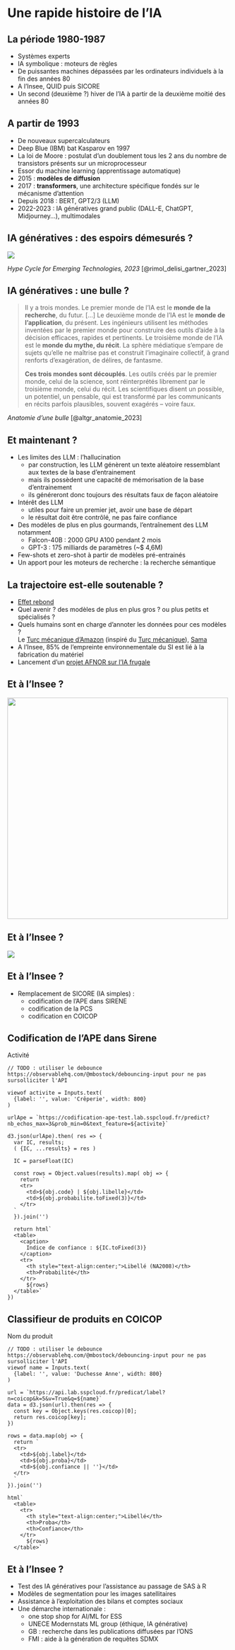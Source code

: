
# Une rapide histoire de l'IA


## La période 1980-1987

- Systèmes experts
- IA symbolique : moteurs de règles
- De puissantes machines dépassées par les ordinateurs individuels à la fin des années 80
- A l'Insee, QUID puis SICORE
- Un second (deuxième ?) hiver de l'IA à partir de la deuxième moitié des années 80

## A partir de 1993 {.smaller}

- De nouveaux supercalculateurs
- Deep Blue (IBM) bat Kasparov en 1997
- La loi de Moore : postulat d'un doublement tous les 2 ans du nombre de transistors présents sur un microprocesseur
- Essor du machine learning (apprentissage automatique)
- 2015 : **modèles de diffusion**
- 2017 : **transformers**, une architecture spécifique fondés sur le mécanisme d'attention
- Depuis 2018 : BERT, GPT2/3 (LLM)
- 2022-2023 : IA génératives grand public (DALL-E, ChatGPT, Midjourney...), multimodales

## IA génératives : des espoirs démesurés ?

::: {#fig-hype}
![](_histoire/img/2023-hype-cycle.png)

_Hype Cycle for Emerging Technologies, 2023_ [@rimol_delisi_gartner_2023]
:::

## IA génératives : une bulle ? {.smaller}

> Il y a trois mondes. Le premier monde de l’IA est le **monde de la recherche**, du futur. [...] Le deuxième monde de l’IA est le **monde de l’application**, du présent. Les ingénieurs utilisent les méthodes inventées par le premier monde pour construire des outils d’aide à la décision efficaces, rapides et pertinents. Le troisième monde de l’IA est le **monde du mythe, du récit**. La sphère médiatique s’empare de sujets qu’elle ne maîtrise pas et construit l’imaginaire collectif, à grand renforts d’exagération, de délires, de fantasme.
> 
> **Ces trois mondes sont découplés**. Les outils créés par le premier monde, celui de la science, sont réinterprétés librement par le troisième monde, celui du récit. Les scientifiques disent un possible, un potentiel, un pensable, qui est transformé par les communicants en récits parfois plausibles, souvent exagérés -- voire faux.

_Anatomie d'une bulle_ [@altgr_anatomie_2023]

## Et maintenant ? {.smaller}

- Les limites des LLM : l'hallucination 
  * par construction, les LLM génèrent un texte aléatoire ressemblant aux textes de la base d'entrainement
  * mais ils possèdent une capacité de mémorisation de la base d'entrainement
  * ils généreront donc toujours des résultats faux de façon aléatoire
- Intérêt des LLM
  * utiles pour faire un premier jet, avoir une base de départ
  * le résultat doit être contrôlé, ne pas faire confiance
- Des modèles de plus en plus gourmands, l'entraînement des LLM notamment
  * Falcon-40B : 2000 GPU A100 pendant 2 mois
  * GPT-3 : 175 milliards de paramètres (~$ 4,6M)
- Few-shots et zero-shot à partir de modèles pré-entrainés
- Un apport pour les moteurs de recherche : la recherche sémantique

## La trajectoire est-elle soutenable ?

- [Effet rebond](https://fr.wikipedia.org/wiki/Effet_rebond_(%C3%A9conomie))
- Quel avenir ? des modèles de plus en plus gros ? ou plus petits et spécialisés ?
- Quels humains sont en charge d’annoter les données pour ces modèles ?  
  Le [Turc mécanique d'Amazon](https://www.mturk.com/) (inspiré du [Turc mécanique](https://fr.wikipedia.org/wiki/Turc_m%C3%A9canique)), [Sama](https://time.com/6247678/openai-chatgpt-kenya-workers/)
- A l’Insee, 85% de l’empreinte environnementale du SI est lié à la fabrication du matériel
- Lancement d'un [projet AFNOR sur l'IA frugale](https://normalisation.afnor.org/nos-solutions/afnor-spec/intelligence-artificielle-frugale/)

## Et à l'Insee ?

::: {.r-stack}

![](_histoire/img/ai-company.jpeg){height="500"}

:::

## Et à l'Insee ?

![](_histoire/img/data-science-related-domains.png){fig-align="center"}

## Et à l'Insee ? {.smaller}

- Remplacement de SICORE (IA simples) :
  * codification de l'APE dans SIRENE
  * codification de la PCS
  * codification en COICOP

## Codification de l'APE dans Sirene

Activité

```ojs
// TODO : utiliser le debounce https://observablehq.com/@mbostock/debouncing-input pour ne pas sursolliciter l'API

viewof activite = Inputs.text( 
  {label: '', value: 'Crêperie', width: 800}
)

urlApe = `https://codification-ape-test.lab.sspcloud.fr/predict?nb_echos_max=3&prob_min=0&text_feature=${activite}`

d3.json(urlApe).then( res => {
  var IC, results;
  ( {IC, ...results} = res )

  IC = parseFloat(IC)

  const rows = Object.values(results).map( obj => {
    return `
    <tr>
      <td>${obj.code} | ${obj.libelle}</td>
      <td>${obj.probabilite.toFixed(3)}</td>
    </tr>
  `
  }).join('')
  
  return html`
  <table>
    <caption>
      Indice de confiance : ${IC.toFixed(3)}
    </caption>
    <tr>
      <th style="text-align:center;">Libellé (NA2008)</th>
      <th>Probabilité</th>
    </tr>
      ${rows}
  </table>`
})
```

## Classifieur de produits en COICOP

Nom du produit

```ojs
// TODO : utiliser le debounce https://observablehq.com/@mbostock/debouncing-input pour ne pas sursolliciter l'API
viewof name = Inputs.text( 
  {label: '', value: 'Duchesse Anne', width: 800}
)

url = `https://api.lab.sspcloud.fr/predicat/label?n=coicop&k=5&v=True&q=${name}`
data = d3.json(url).then(res => {
  const key = Object.keys(res.coicop)[0];
  return res.coicop[key];
})

rows = data.map(obj => {
  return `
  <tr>
    <td>${obj.label}</td>
    <td>${obj.proba}</td>
    <td>${obj.confiance || ''}</td>
  </tr>
  `
}).join('')

html`
  <table>
    <tr>
      <th style="text-align:center;">Libellé</th>
      <th>Proba</th>
      <th>Confiance</th>
    </tr>
      ${rows}
  </table>`
```

## Et à l'Insee ? {.smaller}

- Test des IA génératives pour l'assistance au passage de SAS à R
- Modèles de segmentation pour les images satellitaires
- Assistance à l'exploitation des bilans et comptes sociaux
- Une démarche internationale :
  * one stop shop for AI/ML for ESS
  * UNECE Modernstats ML group (éthique, IA générative)
  * GB : recherche dans les publications diffusées par l'ONS
  * FMI : aide à la génération de requêtes SDMX
